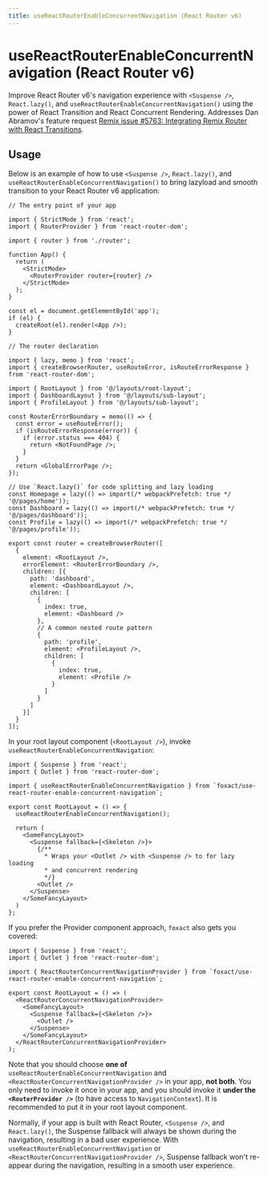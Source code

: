```yaml
---
title: useReactRouterEnableConcurrentNavigation (React Router v6)
---
```


# useReactRouterEnableConcurrentNavigation (React Router v6)


<ExportMetaInfo />

Improve React Router v6's navigation experience with `<Suspense />`, `React.lazy()`, and `useReactRouterEnableConcurrentNavigation()` using the power of React Transition and React Concurrent Rendering. Addresses Dan Abramov's feature request [Remix issue #5763: Integrating Remix Router with React Transitions](https://github.com/remix-run/remix/issues/5763).

## Usage

Below is an example of how to use `<Suspense />`, `React.lazy()`, and `useReactRouterEnableConcurrentNavigation()` to bring lazyload and smooth transition to your React Router v6 application:

```tsx filename="src/index.tsx" copy
// The entry point of your app

import { StrictMode } from 'react';
import { RouterProvider } from 'react-router-dom';

import { router } from './router';

function App() {
  return (
    <StrictMode>
      <RouterProvider router={router} />
    </StrictMode>
  );
}

const el = document.getElementById('app');
if (el) {
  createRoot(el).render(<App />);
}
```

```tsx filename="src/router/index.tsx" copy
// The router declaration

import { lazy, memo } from 'react';
import { createBrowserRouter, useRouteError, isRouteErrorResponse } from 'react-router-dom';

import { RootLayout } from '@/layouts/root-layout';
import { DashboardLayout } from '@/layouts/sub-layout';
import { ProfileLayout } from '@/layouts/sub-layout';

const RouterErrorBoundary = memo(() => {
  const error = useRouteError();
  if (isRouteErrorResponse(error)) {
    if (error.status === 404) {
      return <NotFoundPage />;
    }
  }
  return <GlobalErrorPage />;
});

// Use `React.lazy()` for code splitting and lazy loading
const Homepage = lazy(() => import(/* webpackPrefetch: true */ '@/pages/home'));
const Dashboard = lazy(() => import(/* webpackPrefetch: true */ '@/pages/dashboard'));
const Profile = lazy(() => import(/* webpackPrefetch: true */ '@/pages/profile'));

export const router = createBrowserRouter([
  {
    element: <RootLayout />,
    errorElement: <RouterErrorBoundary />,
    children: [{
      path: 'dashboard',
      element: <DashboardLayout />,
      children: [
        {
          index: true,
          element: <Dashboard />
        },
        // A common nested route pattern
        {
          path: 'profile',
          element: <ProfileLayout />,
          children: [
            {
              index: true,
              element: <Profile />
            }
          ]
        }
      ]
    }]
  }
]);
```

In your root layout component (`<RootLayout />`), invoke `useReactRouterEnableConcurrentNavigation`:

```tsx filename="src/layouts/root-layout.tsx" copy
import { Suspense } from 'react';
import { Outlet } from 'react-router-dom';

import { useReactRouterEnableConcurrentNavigation } from `foxact/use-react-router-enable-concurrent-navigation`;

export const RootLayout = () => {
  useReactRouterEnableConcurrentNavigation();

  return (
    <SomeFancyLayout>
      <Suspense fallback={<Skeleton />}>
        {/**
          * Wraps your <Outlet /> with <Suspense /> to for lazy loading
          * and concurrent rendering
          */}
        <Outlet />
      </Suspense>
    </SomeFancyLayout>
  )
};
```

If you prefer the Provider component approach, `foxact` also gets you covered:

```tsx filename="src/layouts/root-layout.tsx" copy
import { Suspense } from 'react';
import { Outlet } from 'react-router-dom';

import { ReactRouterConcurrentNavigationProvider } from `foxact/use-react-router-enable-concurrent-navigation`;

export const RootLayout = () => (
  <ReactRouterConcurrentNavigationProvider>
    <SomeFancyLayout>
      <Suspense fallback={<Skeleton />}>
        <Outlet />
      </Suspense>
    </SomeFancyLayout>
  </ReactRouterConcurrentNavigationProvider>
);
```

Note that you should choose **one of** `useReactRouterEnableConcurrentNavigation` and `<ReactRouterConcurrentNavigationProvider />` in your app, **not both**. You only need to invoke it once in your app, and you should invoke it **under the `<RouterProvider />`** (to have access to `NavigationContext`). It is recommended to put it in your root layout component.

Normally, if your app is built with React Router, `<Suspense />`, and `React.lazy()`, the Suspense fallback will always be shown during the navigation, resulting in a bad user experience. With `useReactRouterEnableConcurrentNavigation` or `<ReactRouterConcurrentNavigationProvider />`, Suspense fallback won't re-appear during the navigation, resulting in a smooth user experience.
